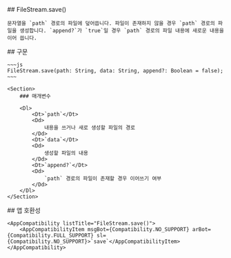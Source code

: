 
<Section>
    ## FileStream.save()

    문자열을 `path` 경로의 파일에 덮어씁니다. 파일이 존재하지 않을 경우 `path` 경로의 파일을 생성합니다. `append?`가 `true`일 경우 `path` 경로의 파일 내용에 새로운 내용을 이어 씁니다.
</Section>
<Section>
    ## 구문

    ~~~js
    FileStream.save(path: String, data: String, append?: Boolean = false);
    ~~~

    <Section>
        ### 매개변수

        <Dl>
            <Dt>`path`</Dt>
            <Dd>
                내용을 쓰거나 새로 생성할 파일의 경로
            </Dd>
            <Dt>`data`</Dt>
            <Dd>
                생성할 파일의 내용
            </Dd>
            <Dt>`append?`</Dt>
            <Dd>
                `path` 경로의 파일이 존재할 경우 이어쓰기 여부
            </Dd>
        </Dl>
    </Section>
</Section>
<Section>
    ## 앱 호환성

    <AppCompatibility listTitle="FileStream.save()">
        <AppCompatibilityItem msgBot={Compatibility.NO_SUPPORT} arBot={Compatibility.FULL_SUPPORT} sl={Compatibility.NO_SUPPORT}>`save`</AppCompatibilityItem>
    </AppCompatibility>
</Section>